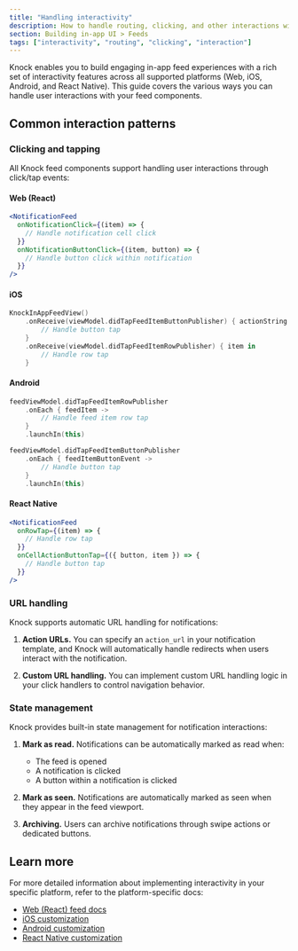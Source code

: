 ```yaml
---
title: "Handling interactivity"
description: How to handle routing, clicking, and other interactions with your in-app feed.
section: Building in-app UI > Feeds
tags: ["interactivity", "routing", "clicking", "interaction"]
---
```


Knock enables you to build engaging in-app feed experiences with a rich set of interactivity features across all supported platforms (Web, iOS, Android, and React Native). This guide covers the various ways you can handle user interactions with your feed components.

<Callout
  emoji="💡"
  title="Note."
  text="All Knock feed components support real-time updates through websocket connections, ensuring your feed stays up-to-date as users interact with notifications."
/>

## Common interaction patterns

### Clicking and tapping

All Knock feed components support handling user interactions through click/tap events:

#### Web (React)

```jsx title="Handling notification interactions in React"
<NotificationFeed
  onNotificationClick={(item) => {
    // Handle notification cell click
  }}
  onNotificationButtonClick={(item, button) => {
    // Handle button click within notification
  }}
/>
```

#### iOS

```swift title="Handling notification interactions in iOS"
KnockInAppFeedView()
    .onReceive(viewModel.didTapFeedItemButtonPublisher) { actionString in
        // Handle button tap
    }
    .onReceive(viewModel.didTapFeedItemRowPublisher) { item in
        // Handle row tap
    }
```

#### Android

```kotlin title="Handling notification interactions in Android"
feedViewModel.didTapFeedItemRowPublisher
    .onEach { feedItem ->
        // Handle feed item row tap
    }
    .launchIn(this)

feedViewModel.didTapFeedItemButtonPublisher
    .onEach { feedItemButtonEvent ->
        // Handle button tap
    }
    .launchIn(this)
```

#### React Native

```jsx title="Handling notification interactions in React Native"
<NotificationFeed
  onRowTap={(item) => {
    // Handle row tap
  }}
  onCellActionButtonTap={({ button, item }) => {
    // Handle button tap
  }}
/>
```

### URL handling

Knock supports automatic URL handling for notifications:

1. **Action URLs.** You can specify an `action_url` in your notification template, and Knock will automatically handle redirects when users interact with the notification.

2. **Custom URL handling.** You can implement custom URL handling logic in your click handlers to control navigation behavior.

### State management

Knock provides built-in state management for notification interactions:

1. **Mark as read.** Notifications can be automatically marked as read when:

   - The feed is opened
   - A notification is clicked
   - A button within a notification is clicked

2. **Mark as seen.** Notifications are automatically marked as seen when they appear in the feed viewport.

3. **Archiving.** Users can archive notifications through swipe actions or dedicated buttons.

## Learn more

For more detailed information about implementing interactivity in your specific platform, refer to the platform-specific docs:

- [Web (React) feed docs](/in-app-ui/react/feed#handling-interactivity)
- [iOS customization](/in-app-ui/ios/customization)
- [Android customization](/in-app-ui/android/customization)
- [React Native customization](/in-app-ui/react-native/customization)
